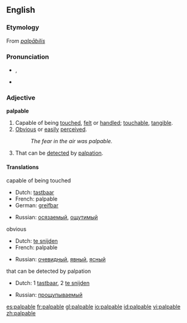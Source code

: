 ==English==

===Etymology===
From {{L.}} ''[[palpābilis]]''

===Pronunciation===
*{{AHD|păl'pə-bəl}}, {{SAMPA|/pALp@bL:/}}
*{{audio|en-us-palpable.ogg|Audio (US)}}

===Adjective===
'''palpable'''

# Capable of being [[touch]]ed, [[felt]] or [[handle]]d; [[touchable]], [[tangible]].
# [[obvious|Obvious]] or [[easily]] [[perceived]].
#: ''The fear in the air was palpable.''
# {{medicine}} That can be [[detect]]ed by [[palpation]].

====Translations====
;capable of being touched
{{top}}
*Dutch: [[tastbaar]]
*French: palpable
*German: [[greifbar]]
{{mid}}
*Russian: [[осязаемый]], [[ощутимый]]
{{bottom}}

;obvious
{{top}}
*Dutch: [[te snijden]]
*French: palpable
{{mid}}
*Russian: [[очевидный]], [[явный]], [[ясный]]
{{bottom}}

;that can be detected by palpation
{{top}}
*Dutch: 1 [[tastbaar]], 2 [[te snijden]]
{{mid}}
*Russian: [[прощупываемый]]
{{bottom}}

[[es:palpable]]
[[fr:palpable]]
[[gl:palpable]]
[[io:palpable]]
[[id:palpable]]
[[vi:palpable]]
[[zh:palpable]]